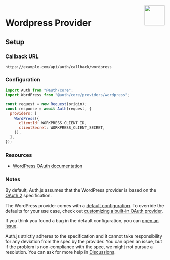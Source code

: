 
<img align="right" src="/img/providers/wordpress.svg" height="64" width="64" />

# Wordpress Provider

## Setup

### Callback URL

```
https://example.com/api/auth/callback/wordpress
```

### Configuration

```js
import Auth from "@auth/core";
import WordPress from "@auth/core/providers/wordpress";

const request = new Request(origin);
const response = await Auth(request, {
  providers: [
    WordPress({
      clientId: WORKPRESS_CLIENT_ID,
      clientSecret: WORKPRESS_CLIENT_SECRET,
    }),
  ],
});
```

### Resources

- [WordPress OAuth documentation](https://developer.wordpress.com/docs/oauth2/)

### Notes

By default, Auth.js assumes that the WordPress provider is
based on the [OAuth 2](https://www.rfc-editor.org/rfc/rfc6749.html) specification.

<Callout>

The WordPress provider comes with a [default configuration](https://github.com/nextauthjs/next-auth/blob/main/packages/core/src/providers/wordpress.ts).
To override the defaults for your use case, check out [customizing a built-in OAuth provider](https://authjs.dev/guides/providers/custom-provider#override-default-options).

</Callout>

If you think you found a bug in the default configuration, you can [open an issue](https://authjs.dev/new/provider-issue).

Auth.js strictly adheres to the specification and it cannot take responsibility for any deviation from
the spec by the provider. You can open an issue, but if the problem is non-compliance with the spec,
we might not pursue a resolution. You can ask for more help in [Discussions](https://authjs.dev/new/github-discussions).
